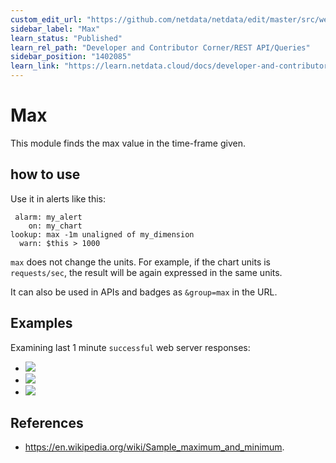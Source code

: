 ```yaml
---
custom_edit_url: "https://github.com/netdata/netdata/edit/master/src/web/api/queries/max/README.md"
sidebar_label: "Max"
learn_status: "Published"
learn_rel_path: "Developer and Contributor Corner/REST API/Queries"
sidebar_position: "1402085"
learn_link: "https://learn.netdata.cloud/docs/developer-and-contributor-corner/rest-api/queries/max"
---
```



# Max

This module finds the max value in the time-frame given.

## how to use

Use it in alerts like this:

```
 alarm: my_alert
    on: my_chart
lookup: max -1m unaligned of my_dimension
  warn: $this > 1000
```

`max` does not change the units. For example, if the chart units is `requests/sec`, the result
will be again expressed in the same units. 

It can also be used in APIs and badges as `&group=max` in the URL.

## Examples

Examining last 1 minute `successful` web server responses:

-   ![](https://registry.my-netdata.io/api/v1/badge.svg?chart=web_log_nginx.response_statuses&options=unaligned&dimensions=success&group=min&after=-60&label=min)
-   ![](https://registry.my-netdata.io/api/v1/badge.svg?chart=web_log_nginx.response_statuses&options=unaligned&dimensions=success&group=average&after=-60&label=average)
-   ![](https://registry.my-netdata.io/api/v1/badge.svg?chart=web_log_nginx.response_statuses&options=unaligned&dimensions=success&group=max&after=-60&label=max&value_color=orange)

## References

-   <https://en.wikipedia.org/wiki/Sample_maximum_and_minimum>.


